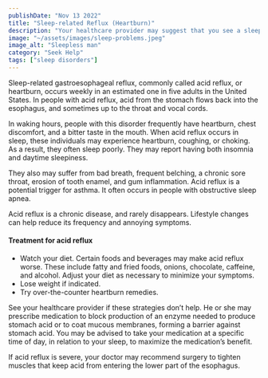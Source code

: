 ```yaml
---
publishDate: "Nov 13 2022"
title: "Sleep-related Reflux (Heartburn)"
description: "Your healthcare provider may suggest that you see a sleep specialist, and refer you to a sleep center in your area."
image: "~/assets/images/sleep-problems.jpeg"
image_alt: "Sleepless man"
category: "Seek Help"
tags: ["sleep disorders"]
---
```


Sleep-related gastroesophageal reflux, commonly called acid reflux, or heartburn, occurs weekly in an estimated one in five adults in the United States. In people with acid reflux, acid from the stomach flows back into the esophagus, and sometimes up to the throat and vocal cords.

In waking hours, people with this disorder frequently have heartburn, chest discomfort, and a bitter taste in the mouth. When acid reflux occurs in sleep, these individuals may experience heartburn, coughing, or choking. As a result, they often sleep poorly. They may report having both insomnia and daytime sleepiness.

They also may suffer from bad breath, frequent belching, a chronic sore throat, erosion of tooth enamel, and gum inflammation. Acid reflux is a potential trigger for asthma. It often occurs in people with obstructive sleep apnea.

Acid reflux is a chronic disease, and rarely disappears. Lifestyle changes can help reduce its frequency and annoying symptoms.

#### Treatment for acid reflux

- Watch your diet. Certain foods and beverages may make acid reflux worse. These include fatty and fried foods, onions, chocolate, caffeine, and alcohol. Adjust your diet as necessary to minimize your symptoms.
- Lose weight if indicated.
- Try over-the-counter heartburn remedies.

See your healthcare provider if these strategies don’t help. He or she may prescribe medication to block production of an enzyme needed to produce stomach acid or to coat mucous membranes, forming a barrier against stomach acid. You may be advised to take your medication at a specific time of day, in relation to your sleep, to maximize the medication’s benefit.

If acid reflux is severe, your doctor may recommend surgery to tighten muscles that keep acid from entering the lower part of the esophagus.
